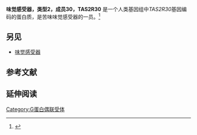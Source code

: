 {{roughtranslation|time=2013-07-18T07:10:25+00:00}}
{{PBB|geneid=259293}}
'''味觉感受器，类型2，成员30，TAS2R30''' 是一个人类基因组中''TAS2R30''基因编码的蛋白质，是苦味味觉感受器的一员。<ref name="entrez">{{cite web | title = Entrez Gene: TAS2R30 taste receptor, type 2, member 30| url = http://www.ncbi.nlm.nih.gov/sites/entrez?Db=gene&Cmd=ShowDetailView&TermToSearch=259293| accessdate = }}</ref>

==另见==
* [[味觉感受器|味觉感受器]]

==参考文献==
{{reflist}}

==延伸阅读==
{{refbegin | 2}}
{{PBB_Further_reading 
| citations = 
*{{cite journal  | author=Margolskee RF |title=Molecular mechanisms of bitter and sweet taste transduction. |journal=J. Biol. Chem. |volume=277 |issue= 1 |pages= 1–4 |year= 2002 |pmid= 11696554 |doi= 10.1074/jbc.R100054200 }}
*{{cite journal  | author=Montmayeur JP, Matsunami H |title=Receptors for bitter and sweet taste. |journal=Curr. Opin. Neurobiol. |volume=12 |issue= 4 |pages= 366–71 |year= 2002 |pmid= 12139982 |doi=10.1016/S0959-4388(02)00345-8  }}
*{{cite journal  | author=Bufe B, Hofmann T, Krautwurst D, ''et al.'' |title=The human TAS2R16 receptor mediates bitter taste in response to beta-glucopyranosides. |journal=Nat. Genet. |volume=32 |issue= 3 |pages= 397–401 |year= 2002 |pmid= 12379855 |doi= 10.1038/ng1014 }}
*{{cite journal  | author=Zhang Y, Hoon MA, Chandrashekar J, ''et al.'' |title=Coding of sweet, bitter, and umami tastes: different receptor cells sharing similar signaling pathways. |journal=Cell |volume=112 |issue= 3 |pages= 293–301 |year= 2003 |pmid= 12581520 |doi=10.1016/S0092-8674(03)00071-0  }}
*{{cite journal  | author=Fischer A, Gilad Y, Man O, Pääbo S |title=Evolution of bitter taste receptors in humans and apes. | url=https://archive.org/details/sim_molecular-biology-and-evolution_2005-03_22_3/page/432 |journal=Mol. Biol. Evol. |volume=22 |issue= 3 |pages= 432–6 |year= 2005 |pmid= 15496549 |doi= 10.1093/molbev/msi027 }}
*{{cite journal  | author=Go Y, Satta Y, Takenaka O, Takahata N |title=Lineage-specific loss of function of bitter taste receptor genes in humans and nonhuman primates. |journal=Genetics |volume=170 |issue= 1 |pages= 313–26 |year= 2006 |pmid= 15744053  | pmc=1449719 |doi= 10.1534/genetics.104.037523 }}
}}
{{refend}}

{{G蛋白偶联受体}}
[[Category:G蛋白偶联受体|Category:G蛋白偶联受体]]